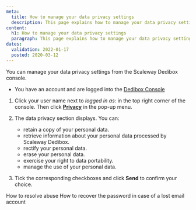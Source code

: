 ```yaml
---
meta:
  title: How to manage your data privacy settings 
  description: This page explains how to manage your data privacy settings.
content:
  h1: How to manage your data privacy settings 
  paragraph: This page explains how to manage your data privacy settings.
dates:
  validation: 2022-01-17
  posted: 2020-03-12
---
```


You can manage your data privacy settings from the Scaleway Dedibox console.

<Message type="requirement">

  - You have an account and are logged into the [Dedibox Console](https://console.online.net) 

</Message>


1. Click your user name next to _logged in as:_ in the top right corner of the console. Then click **[Privacy](https://console.infra.online.net/en/account/privacy)** in the pop-up menu.

  <Lightbox src="scaleway-dedibox-console-privacy-menu.png" width="600" alt="" />

2. The data privacy section displays. You can:

    - retain a copy of your personal data.
    - retrieve information about your personal data processed by Scaleway Dedibox.
    - rectify your personal data.
    - erase your personal data.
    - exercise your right to data portability.
    - manage the use of your personal data.

3. Tick the corresponding checkboxes and click **Send** to confirm your choice.

<Navigation title="See Also">
  <PreviousButton to="/dedibox-console/my-account/how-to/resolve-abuse/">How to resolve abuse</PreviousButton>
  <NextButton to="/dedibox-console/my-account/how-to/recover-password-lost-email/">How to recover the password in case of a lost email account</NextButton>
</Navigation>
